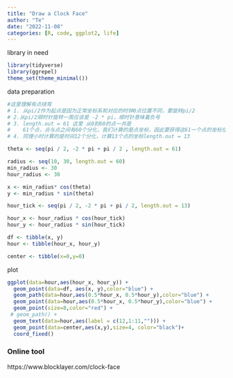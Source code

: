 ```yaml
---
title: "Draw a Clock Face"
author: "Te"
date: "2022-11-08"
categories: [R, code, ggplot2, life]
---
```

library in need
```r
library(tidyverse)
library(ggrepel)
theme_set(theme_minimal())
```

data preparation
```r
#这里理解有点绕弯
# 1. 从pi/2作为起点是因为正常坐标系和对应的时钟0点位置不同，要旋转pi/2
# 2.从pi/2顺时针旋转一周应该是 -2 * pi，顺时针意味着负号
# 3. length.out = 61 这里 从0到60的点一共是 
#    61个点，点与点之间有60个分化，我们计算的是点坐标，因此要获得这61一个点的坐标位置length.out = 61
# 4. 同理小时计算的是时间12个分化，计算13个点的坐标length.out = 13

theta <- seq(pi / 2, -2 * pi + pi / 2 , length.out = 61)

radius <- seq(10, 30, length.out = 60)
min_radius <- 30
hour_radius <- 30

x <- min_radius* cos(theta)
y <- min_radius * sin(theta)

hour_tick <- seq(pi / 2, -2 * pi + pi / 2, length.out = 13)

hour_x <- hour_radius * cos(hour_tick)
hour_y <- hour_radius * sin(hour_tick)

df <- tibble(x, y)
hour <- tibble(hour_x, hour_y)

center <- tibble(x=0,y=0)
```

plot
```r
ggplot(data=hour,aes(hour_x, hour_y)) +
  geom_point(data=df, aes(x, y),color="blue") +
  geom_path(data=hour,aes(0.5*hour_x, 0.5*hour_y),color="blue") +
  geom_point(data=hour,aes(0.5*hour_x, 0.5*hour_y),color="blue") +
  geom_point(size=8,color="red") +
 # geom_path() +
  geom_text(data=hour,aes(label = c(12,1:11,""))) +
  geom_point(data=center,aes(x,y),size=4, color="black")+
  coord_fixed()
```

### Online tool
https://www.blocklayer.com/clock-face
